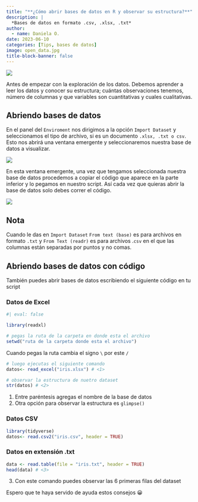 ```yaml
---
title: "**¿Cómo abrir bases de datos en R y observar su estructura?**"
description: |
  *Bases de datos en formato .csv, .xlsx, .txt*
author:
  - name: Daniela O. 
date: 2023-06-10
categories: [Tips, bases de datos]
image: open_data.jpg
title-block-banner: false
---
```


![](open_data.jpg)

Antes de empezar con la exploración de los datos. Debemos aprender a leer los datos y conocer su estructura; cuántas observaciones tenemos, número de columnas y que variables son cuantitativas y cuales cualitativas.

## Abriendo bases de datos

En el panel del `Enviroment` nos dirigimos a la opción `Import Dataset` y seleccionamos el tipo de archivo, si es un documento `.xlsx, .txt o csv`. Esto nos abrirá una ventana emergente y seleccionaremos nuestra base de datos a visualizar.

![](fig-1.png)

En esta ventana emergente, una vez que tengamos seleccionada nuestra base de datos procedemos a copiar el código que aparece en la parte inferior y lo pegamos en nuestro script. Así cada vez que quieras abrir la base de datos solo debes correr el código.

![](fig-2.png)

::: callout-note
## Nota

Cuando le das en `Import Dataset` `From text (base)` es para archivos en formato `.txt` y `From Text (readr)` es para archivos .`csv` en el que las columnas están separadas por puntos y no comas.
:::

## Abriendo bases de datos con código

También puedes abrir bases de datos escribiendo el siguiente código en tu script

### Datos de Excel

```r
#| eval: false

library(readxl)

# pegas la ruta de la carpeta en donde esta el archivo 
setwd("ruta de la carpeta donde esta el archivo")
```

Cuando pegas la ruta cambia el signo `\` por este `/`

```r
# luego ejecutas el siguiente comando
datos<- read_excel("iris.xlsx") # <1>

# observar la estructura de nuetro dataset
str(datos) # <2>
```

1.  Entre paréntesis agregas el nombre de la base de datos
2.  Otra opción para observar la estructura es `glimpse()`

### Datos CSV

```r
library(tidyverse)
datos<- read.csv2("iris.csv", header = TRUE)
```

### Datos en extensión .txt

```r
data <- read.table(file = "iris.txt", header = TRUE)
head(data) # <3> 
```

3.  Con este comando puedes observar las 6 primeras filas del dataset

Espero que te haya servido de ayuda estos consejos 😀

